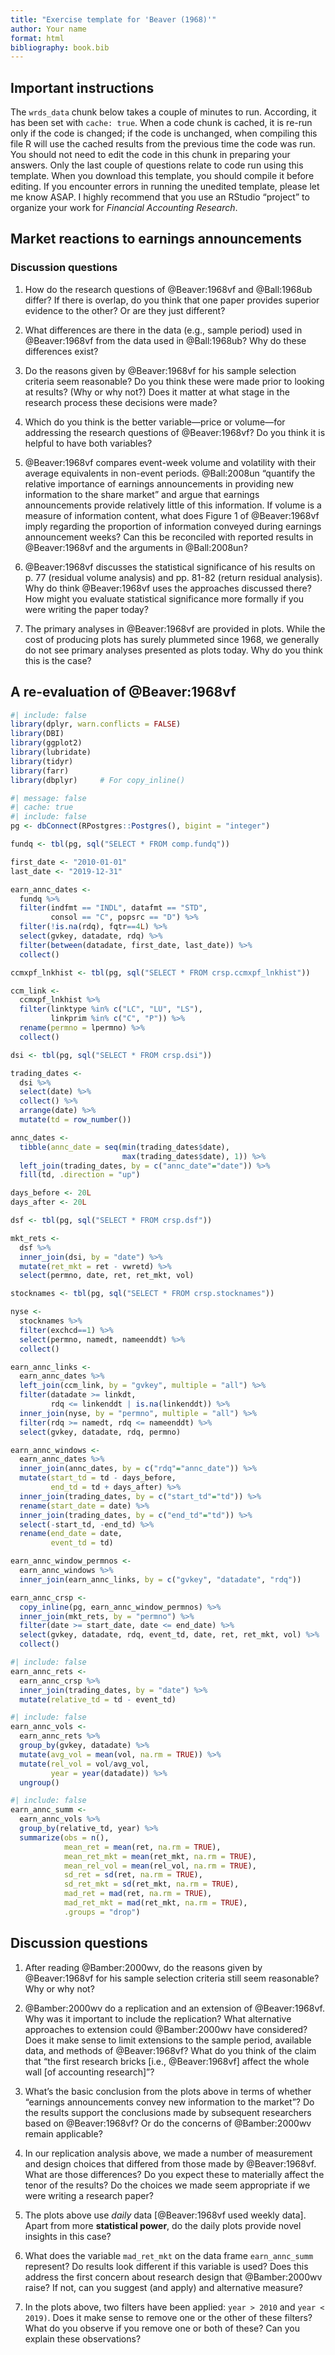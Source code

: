 ```yaml
---
title: "Exercise template for 'Beaver (1968)'"
author: Your name
format: html
bibliography: book.bib
---
```


## Important instructions

The `wrds_data` chunk below takes a couple of minutes to run.
According, it has been set with `cache: true`.
When a code chunk is cached, it is re-run only if the code is changed; if the code is unchanged, when compiling this file R will use the cached results from the previous time the code was run.
You should not need to edit the code in this chunk in preparing your answers.
Only the last couple of questions relate to code run using this template.
When you download this template, you should compile it before editing.
If you encounter errors in running the unedited template, please let me know ASAP.
I highly recommend that you use an RStudio "project" to organize your work for *Financial Accounting Research*.

## Market reactions to earnings announcements

### Discussion questions

1. How do the research questions of @Beaver:1968vf and @Ball:1968ub differ?
If there is overlap, do you think that one paper provides superior evidence to the other?
Or are they just different?

2. What differences are there in the data (e.g., sample period) used in @Beaver:1968vf from the data used in @Ball:1968ub?
Why do these differences exist?

3. Do the reasons given by @Beaver:1968vf for his sample selection criteria seem reasonable? 
Do you think these were made prior to looking at results? (Why or why not?)
Does it matter at what stage in the research process these decisions were made?

3. Which do you think is the better variable---price or volume---for addressing the research questions of @Beaver:1968vf?
Do you think it is helpful to have both variables?

4. @Beaver:1968vf compares event-week volume and volatility with their average equivalents in non-event periods.
@Ball:2008un "quantify the relative importance of earnings announcements in providing new information to the share market" and argue that earnings announcements provide relatively little of this information.
If volume is a measure of information content, what does Figure 1 of @Beaver:1968vf imply regarding the proportion of information conveyed during earnings announcement weeks?
Can this be reconciled with reported results in @Beaver:1968vf and the arguments in @Ball:2008un?

5. @Beaver:1968vf discusses the statistical significance of his results on p. 77 (residual volume analysis) and pp. 81-82 (return residual analysis).
Why do think @Beaver:1968vf uses the approaches discussed there?
How might you evaluate statistical significance more formally if you were writing the paper today?

6. The primary analyses in @Beaver:1968vf are provided in plots.
While the cost of producing plots has surely plummeted since 1968, we generally do not see primary analyses presented as plots today.
Why do you think this is the case?

## A re-evaluation of @Beaver:1968vf


```r
#| include: false
library(dplyr, warn.conflicts = FALSE)
library(DBI)
library(ggplot2)
library(lubridate)
library(tidyr)
library(farr)
library(dbplyr)     # For copy_inline()
```

```r
#| message: false
#| cache: true
#| include: false
pg <- dbConnect(RPostgres::Postgres(), bigint = "integer")

fundq <- tbl(pg, sql("SELECT * FROM comp.fundq"))

first_date <- "2010-01-01"
last_date <- "2019-12-31"

earn_annc_dates <-
  fundq %>%
  filter(indfmt == "INDL", datafmt == "STD",
         consol == "C", popsrc == "D") %>%
  filter(!is.na(rdq), fqtr==4L) %>%
  select(gvkey, datadate, rdq) %>%
  filter(between(datadate, first_date, last_date)) %>%
  collect()

ccmxpf_lnkhist <- tbl(pg, sql("SELECT * FROM crsp.ccmxpf_lnkhist"))

ccm_link <-
  ccmxpf_lnkhist %>%
  filter(linktype %in% c("LC", "LU", "LS"),
         linkprim %in% c("C", "P")) %>%
  rename(permno = lpermno) %>%
  collect()

dsi <- tbl(pg, sql("SELECT * FROM crsp.dsi"))

trading_dates <-
  dsi %>%
  select(date) %>%
  collect() %>%
  arrange(date) %>%
  mutate(td = row_number())

annc_dates <-
  tibble(annc_date = seq(min(trading_dates$date), 
                         max(trading_dates$date), 1)) %>%
  left_join(trading_dates, by = c("annc_date"="date")) %>%
  fill(td, .direction = "up")

days_before <- 20L
days_after <- 20L

dsf <- tbl(pg, sql("SELECT * FROM crsp.dsf"))

mkt_rets <-
  dsf %>%
  inner_join(dsi, by = "date") %>%
  mutate(ret_mkt = ret - vwretd) %>%
  select(permno, date, ret, ret_mkt, vol)

stocknames <- tbl(pg, sql("SELECT * FROM crsp.stocknames"))

nyse <-
  stocknames %>% 
  filter(exchcd==1) %>%
  select(permno, namedt, nameenddt) %>%
  collect()

earn_annc_links <-
  earn_annc_dates %>%
  left_join(ccm_link, by = "gvkey", multiple = "all") %>%
  filter(datadate >= linkdt, 
         rdq <= linkenddt | is.na(linkenddt)) %>%
  inner_join(nyse, by = "permno", multiple = "all") %>%
  filter(rdq >= namedt, rdq <= nameenddt) %>%
  select(gvkey, datadate, rdq, permno)

earn_annc_windows <-
  earn_annc_dates %>%
  inner_join(annc_dates, by = c("rdq"="annc_date")) %>%
  mutate(start_td = td - days_before, 
         end_td = td + days_after) %>%
  inner_join(trading_dates, by = c("start_td"="td")) %>%
  rename(start_date = date) %>%
  inner_join(trading_dates, by = c("end_td"="td")) %>%
  select(-start_td, -end_td) %>%
  rename(end_date = date,
         event_td = td)

earn_annc_window_permnos <-
  earn_annc_windows %>%
  inner_join(earn_annc_links, by = c("gvkey", "datadate", "rdq"))

earn_annc_crsp <-
  copy_inline(pg, earn_annc_window_permnos) %>%
  inner_join(mkt_rets, by = "permno") %>%
  filter(date >= start_date, date <= end_date) %>%
  select(gvkey, datadate, rdq, event_td, date, ret, ret_mkt, vol) %>%
  collect()
```

```r
#| include: false
earn_annc_rets <-
  earn_annc_crsp %>%
  inner_join(trading_dates, by = "date") %>%
  mutate(relative_td = td - event_td) 
```

```r
#| include: false
earn_annc_vols <-
  earn_annc_rets %>%
  group_by(gvkey, datadate) %>%
  mutate(avg_vol = mean(vol, na.rm = TRUE)) %>%
  mutate(rel_vol = vol/avg_vol,
         year = year(datadate)) %>%
  ungroup() 
```

```r
#| include: false
earn_annc_summ <-
  earn_annc_vols %>%
  group_by(relative_td, year) %>%
  summarize(obs = n(),
            mean_ret = mean(ret, na.rm = TRUE),
            mean_ret_mkt = mean(ret_mkt, na.rm = TRUE),
            mean_rel_vol = mean(rel_vol, na.rm = TRUE),
            sd_ret = sd(ret, na.rm = TRUE),
            sd_ret_mkt = sd(ret_mkt, na.rm = TRUE),
            mad_ret = mad(ret, na.rm = TRUE),
            mad_ret_mkt = mad(ret_mkt, na.rm = TRUE),
            .groups = "drop")
```

## Discussion questions

1. After reading @Bamber:2000wv, do the reasons given by @Beaver:1968vf for his sample selection criteria still seem reasonable? 
Why or why not?

2. @Bamber:2000wv do a replication and an extension of @Beaver:1968vf.
Why was it important to include the replication?
What alternative approaches to extension could @Bamber:2000wv have considered? 
Does it make sense to limit extensions to the sample period, available data, and methods of @Beaver:1968vf?
What do you think of the claim that "the first research bricks [i.e., @Beaver:1968vf] affect the whole wall [of accounting research]"?

3. What's the basic conclusion from the plots above in terms of whether "earnings announcements convey new information to the market"?
Do the results support the conclusions made by subsequent researchers based on @Beaver:1968vf?
Or do the concerns of @Bamber:2000wv remain applicable?

4. In our replication analysis above, we made a number of measurement and design choices that differed from those made by @Beaver:1968vf.
What are those differences?
Do you expect these to materially affect the tenor of the results?
Do the choices we made seem appropriate if we were writing a research paper?

5. The plots above use *daily* data [@Beaver:1968vf used weekly data].
Apart from more **statistical power**, do the daily plots provide novel insights in this case?

6. What does the variable `mad_ret_mkt` on the data frame `earn_annc_summ` represent?
Do results look different if this variable is used?
Does this address the first concern about research design that @Bamber:2000wv raise?
If not, can you suggest (and apply) and alternative measure?

7. In the plots above, two filters have been applied: `year > 2010` and `year < 2019)`.
Does it make sense to remove one or the other of these filters?
What do you observe if you remove one or both of these?
Can you explain these observations?
